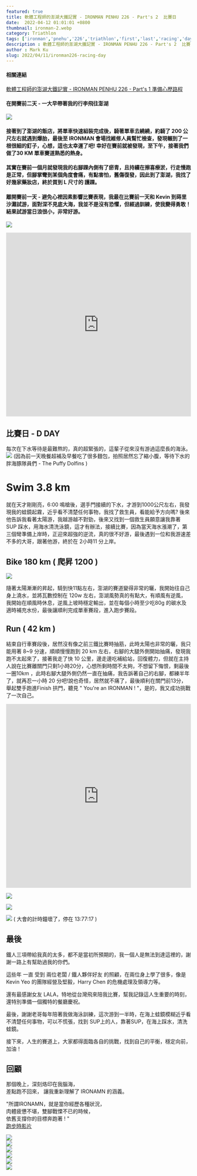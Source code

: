 ```yaml
---
featured: true
title: 軟體工程師的澎湖大鐵記實 - IRONMAN PENHU 226 - Part's 2  比賽日
date:  2022-04-12 01:01:01 +0800
thumbnail: ironman-2.webp
category: Triathlon
tags: ['ironman','pnehu','226','triathlon','first','last','racing','day','鐵人三項','三鐵']
description : 軟體工程師的澎湖大鐵記實 - IRONMAN PENHU 226 - Part's 2  比賽日
author : Mark Ku
slug: 2022/04/11/ironman226-racing-day
---
```


#### 相關連結

[軟體工程師的澎湖大鐵記實 - IRONMAN PENHU 226 - Part's 1 準備心歷路程](https://blog.markkulab.net/2022/03/14/ironman226/)

#### 在開賽前二天 - 一大早帶著我的行李飛往澎湖
![](https://i.imgur.com/NZMyksM.jpg)

#### 接著到了澎湖的飯店，將單車快速組裝完成後，騎著單車去繞繞，約騎了 200 公尺左右就遇到爆胎，最後至 IRONMAN 會場找維修人員幫忙檢查，發現輾到了一根很細的釘子，心想，這也太幸運了吧! 幸好在賽前就被發現，至下午，接著我們做了30 KM 單車賽道熟悉的熱身。

#### 其實在賽前一個月就發現我的右腳踝內側有了瘀青，且持續在擦喜療淤，行走慢跑是正常，但腳掌彎到某個角度會痛，有點害怕，舊傷復發，因此到了澎湖，我找了好幾家藥妝店，終於買到 L 尺寸的 護踝。

#### 離開賽前一天 - 避免心裡因素影響比賽表現，我最在比賽前一天和 Kevin 到蒔里沙灘試游，面對深不見底大海，我並不是沒有恐懼，但經過訓練，使我變得勇敢！結果試游當日浪很小，非常好游。
![](https://i.imgur.com/K36z8rT.jpg)  

<div class="iframe-container">
    <iframe  style="width:100%;height:500px"    
        src="https://www.youtube.com/embed/bXOGkVU9wGs"
        frameborder="0"
        allow="accelerometer; autoplay; encrypted-media; gyroscope; picture-in-picture"
        allowfullscreen>
    </iframe>
</div>

## 比賽日 - D DAY 
每次在下水等待是最難熬的，真的超緊張的，這輩子從來沒有游過這麼長的海泳。
![](https://i.imgur.com/ZtoeHuq.jpg)
(因為前一天晚餐超補及早餐吃了很多麵包，拍照居然忘了縮小腹，等待下水的胖海豚隊員們 - The Puffy Dolfins )  

# Swim 3.8 km
就在天才剛剛亮，6:00 鳴槍後，選手門接續的下水，才游到1000公尺左右，我發現我的蛙鏡起霧，近乎看不清楚任何事物，我找了救生員，看能給予方向嗎? 後來他告訴我看著太陽游，我越游越不對勁，後來又找到一個救生員願意讓我靠著 SUP 踩水，用海水清洗泳鏡，這才有辦法，接續比賽，因為當天海水漲潮了，第三個彎準備上岸時，正迎來超強的逆流，真的很不好游，最後遇到一位和我游速差不多的大哥，跟著他游，終於在 2小時11 分上岸。

## Bike 180 km ( 爬昇 1200 )
![](https://i.imgur.com/ZCkd7wX.jpg)

隨著太陽漸漸的昇起，騎到快11點左右，澎湖的賽道變得非常的曬，我開始往自己身上澆水，並將瓦數控制在 120w 左右，澎湖風勢真的有點大，有順風有逆風，我開始在順風時休息，逆風上坡時穩定輸出，並在每個小時至少吃80g 的碳水及適時補充水份，最後讓順利完成單車賽段，進入跑步賽段。

## Run ( 42 km )
結束自行車賽段後，居然沒有像之前三鐵比賽時抽筋，此時太陽也非常的曬，我只能用著 8~9 分速，順順慢慢跑到 20 km 左右，右腳的大腿外側開始抽痛，發現我跑不太起來了，接著我走了快 10 公里，邊走邊吃補給站，回復體力，但就在主持人說在比賽離關門只剩1小時20分，心想所剩時間不太夠，不想留下悔恨，剩最後一圈10km ，此時右腳大腿外側仍然一直在抽痛，我告訴著自己的右腳，都練半年了，就再忍一小時 20 分吧!說也奇怪，居然就不痛了，最後順利在關門前13分，舉起雙手跑進Finish 拱門，聽見 " You're an IRONMAN ! "，是的，我又成功挑戰了一次自己。  

<div class="iframe-container">
    <iframe  style="width:100%;height:500px"
        src="https://www.youtube.com/embed/QXxuNpwIk4I"
        frameborder="0"
        allow="accelerometer; autoplay; encrypted-media; gyroscope; picture-in-picture"
        allowfullscreen>
    </iframe>
</div>


![](https://i.imgur.com/RdLr1ri.jpg)

![](https://i.imgur.com/PR9SX6v.jpg)

![](https://i.imgur.com/3ax1GDj.jpg)
( 大會的計時鐘壞了，停在 13:77:17 )  

## 最後
鐵人三項帶給我真的太多，都不是當初所預期的，我一個人是無法到達這裡的，謝謝一路上有幫助過我的你們。

這些年 一直 受到 兩位老闆 / 鐵人夥伴好友 的照顧，在兩位身上學了很多，像是 Kevin Yeo 的團隊經營及堅毅，Harry Chen 的危機處理及領導力等。  

還有最感謝女友 LALA，特地從台灣飛來陪我比賽，幫我記錄這人生重要的時刻，還特別準備一個獨特的餐廳慶祝。  

最後，謝謝老哥每年陪著我做海泳訓練，這次游到一半時，在海上蛙鏡模糊近乎看不清楚任何事物，可以不慌張，找到 SUP上的人，靠著SUP，在海上踩水，清洗蛙鏡。  

接下來，人生的賽道上，大家都得面臨各自的挑戰，找到自己的平衡，穩定向前，加油！

## 回顧
那個晚上，深刻烙印在我腦海，  
差點跑不回來，
讓我重新理解了 IRONAMN 的涵義。  

"所謂IRONAMN，就是當你經歷各種狀況，  
肉體疲憊不堪，雙腳戰慄不已的時候，  
依舊支撐你的目標奔跑著 ! "    
[跑步時影片](https://youtube.com/shorts/lu5XPx0K6Vo)  
  
![](https://i.imgur.com/OAHBuPh.jpg)  
![](https://i.imgur.com/rWt5iME.jpg)  
![](https://i.imgur.com/20v2vwz.jpg)  
![](https://i.imgur.com/uZBh4fL.jpg)  
![](https://i.imgur.com/rJPmdSb.jpg)  
![](https://i.imgur.com/5YCuAjB.png)  

